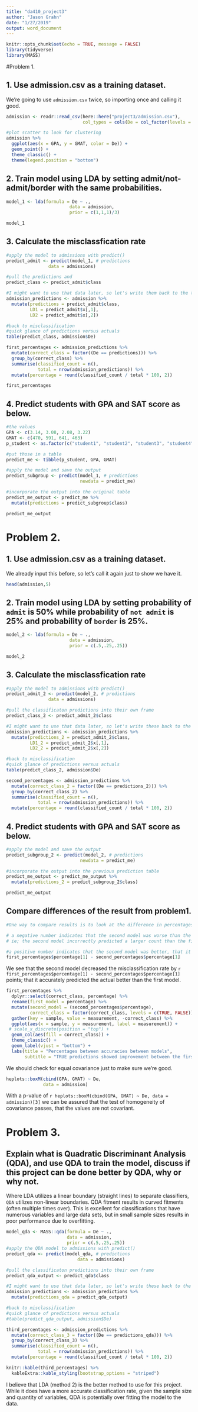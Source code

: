 ```yaml
---
title: "da410_project3"
author: "Jason Grahn"
date: "1/27/2019"
output: word_document
---
```


```r
knitr::opts_chunk$set(echo = TRUE, message = FALSE)
library(tidyverse)
library(MASS)
```

#Problem 1.

## 1. Use admission.csv as a training dataset.

We're going to use `admission.csv` twice, so importing once and calling it good.
```r
admission <- readr::read_csv(here::here("project3/admission.csv"), 
                             col_types = cols(De = col_factor(levels = c("admit", "border", "notadmit"))))

#plot scatter to look for clustering
admission %>% 
  ggplot(aes(x = GPA, y = GMAT, color = De)) +
  geom_point() +
  theme_classic() +
  theme(legend.position = "bottom")
```

## 2. Train model using LDA by setting admit/not-admit/border with the same probabilities.
```r
model_1 <- lda(formula = De ~ ., 
                        data = admission, 
                        prior = c(1,1,1)/3)

model_1
```

## 3. Calculate the misclassfication rate
```r
#apply the model to admissions with predict()
predict_admit <- predict(model_1, # predictions
                data = admissions)

#pull the predictions and
predict_class <- predict_admit$class

#I might want to use that data later, so let's write them back to the table
admission_predictions <- admission %>% 
  mutate(predictions = predict_admit$class,
         LD1 = predict_admit$x[,1],
         LD2 = predict_admit$x[,2])

#back to misclassification
#quick glance of predictions versus actuals
table(predict_class, admission$De)

first_percentages <- admission_predictions %>% 
  mutate(correct_class = factor((De == predictions))) %>% 
  group_by(correct_class) %>% 
  summarise(classified_count = n(), 
            total = nrow(admission_predictions)) %>% 
  mutate(percentage = round(classified_count / total * 100, 2)) 

first_percentages
```

## 4. Predict students with GPA and SAT score as below.
```r
#the values
GPA <- c(3.14, 3.08, 2.08, 3.22)
GMAT <- c(470, 591, 641, 463)
p_student <- as.factor(c("student1", "student2", "student3", "student4"))

#put those in a table
predict_me <- tibble(p_student, GPA, GMAT)

#apply the model and save the output
predict_subgroup <- predict(model_1, # predictions
                            newdata = predict_me)

#incorporate the output into the original table
predict_me_output <- predict_me %>% 
  mutate(predictions = predict_subgroup$class)

predict_me_output
```

# Problem 2.

## 1. Use admission.csv as a training dataset.
We already input this before, so let's call it again just to show we have it. 
```r
head(admission,5)
```

## 2. Train model using LDA by setting probability of `admit` is 50% while probability of `not admit` is 25% and probability of `border` is 25%.
```r
model_2 <- lda(formula = De ~ ., 
                        data = admission, 
                        prior = c(.5,.25,.25))

model_2
```

## 3. Calculate the misclassfication rate
```r
#apply the model to admissions with predict()
predict_admit_2 <- predict(model_2, # predictions
                data = admissions)

#pull the classificaton predictions into their own frame
predict_class_2 <- predict_admit_2$class

#I might want to use that data later, so let's write these back to the table as the other predictions
admission_predictions <- admission_predictions %>% 
  mutate(predictions_2 = predict_admit_2$class,
         LD1_2 = predict_admit_2$x[,1],
         LD2_2 = predict_admit_2$x[,2])

#back to misclassification
#quick glance of predictions versus actuals
table(predict_class_2, admission$De)

second_percentages <- admission_predictions %>% 
  mutate(correct_class_2 = factor((De == predictions_2))) %>% 
  group_by(correct_class_2) %>% 
  summarise(classified_count = n(), 
            total = nrow(admission_predictions)) %>% 
  mutate(percentage = round(classified_count / total * 100, 2)) 
```

## 4. Predict students with GPA and SAT score as below.
```r
#apply the model and save the output
predict_subgroup_2 <- predict(model_2, # predictions
                            newdata = predict_me)

#incorporate the output into the previous prediction table
predict_me_output <- predict_me_output %>% 
  mutate(predictions_2 = predict_subgroup_2$class)

predict_me_output
```

## Compare differences of the result from problem1.
```r
#One way to compare results is to look at the difference in percentages between missclassfied students

# a negative number indicates that the second model was worse than the first. 
# ie; the second model incorrectly predicted a larger count than the first.

#a positive number indicates that the second model was better, that it more accurately predicted the actual
first_percentages$percentage[1] - second_percentages$percentage[1]
```

We see that the second model decreased the misclassification rate by `r first_percentages$percentage[1] - second_percentages$percentage[1]` points; that it accurately predicted the actual better than the first model. 
```r
first_percentages %>% 
  dplyr::select(correct_class, percentage) %>% 
  rename(first_model = percentage) %>% 
  mutate(second_model = (second_percentages$percentage),
         correct_class = factor(correct_class, levels = c(TRUE, FALSE))) %>% 
  gather(key = sample, value = measurement, -correct_class) %>% 
  ggplot(aes(x = sample, y = measurement, label = measurement)) +
 # scale_x_discrete(position = "top") +
  geom_col(aes(fill = correct_class)) +
  theme_classic() + 
  geom_label(vjust = "bottom") +
  labs(title = "Percentages between accuracies between models",
       subtitle = "TRUE predictions showed improvement between the first and second model.")
```

We should check for equal covariance just to make sure we're good.

```r
heplots::boxM(cbind(GPA, GMAT) ~ De, 
              data = admission)
```

With a p-value of `r heplots::boxM(cbind(GPA, GMAT) ~ De, data = admission)[3]` we can be assured that the test of homogeneity of covariance passes, that the values are not covariant.

# Problem 3.

## Explain what is Quadratic Discriminant Analysis (QDA), and use QDA to train the model, discuss if this project can be done better by QDA, why or why not. 

Where LDA utilizes a linear boundary (straight lines) to separate classifiers, `QDA` utilizes non-linear boundaries. QDA fitment results in curved fitments (often multiple times over). This is excellent for classifications that have numerous variables and large data sets, but in small sample sizes results in poor performance due to overfitting. 

```r
model_qda <- MASS::qda(formula = De ~ ., 
                       data = admission, 
                       prior = c(.5,.25,.25))
#apply the QDA model to admissions with predict()
predict_qda <- predict(model_qda, # predictions
                           data = admissions)

#pull the classificaton predictions into their own frame
predict_qda_output <- predict_qda$class

#I might want to use that data later, so let's write these back to the table as the other predictions
admission_predictions <- admission_predictions %>% 
  mutate(predictions_qda = predict_qda_output)

#back to misclassification
#quick glance of predictions versus actuals
#table(predict_qda_output, admission$De)

third_percentages <- admission_predictions %>% 
  mutate(correct_class_3 = factor((De == predictions_qda))) %>% 
  group_by(correct_class_3) %>% 
  summarise(classified_count = n(), 
            total = nrow(admission_predictions)) %>% 
  mutate(percentage = round(classified_count / total * 100, 2)) 

knitr::kable(third_percentages) %>%
  kableExtra::kable_styling(bootstrap_options = "striped")
```

I believe that LDA (method 2) is the better method to use for this project. While it does have a more accurate classification rate, given the sample size and quantity of variables, QDA is potentially over fitting the model to the data. 
